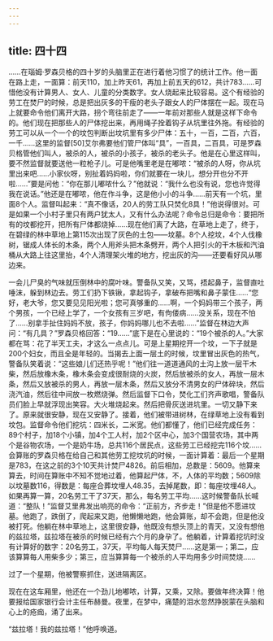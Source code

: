 ```yaml
---
---
---
```

title: 四十四
---



……在瑙姆·罗森贝格的四十岁的头脑里正在进行着他习惯了的统计工作。他一面在路上走，一面算：前天110，加上昨天61，再加上前五天的612，共计783……可惜他没有计算男人、女人、儿童的分类数字。女人烧起来比较容易。这个有经验的劳工在焚尸的时候，总是把出灰多的干瘦的老头子跟女人的尸体摆在一起。现在马上就要命令他们离开大路，拐个弯往前走了——一年前对那些人就是这样下命令的。他们现在把那些人的尸体挖出来，再用绳子拴着钩子从坑里往外拖。有经验的劳工可以从一个一个的坟包判断出坟坑里有多少尸体：五十，一百，二百，六百，一千……这里的监督[50]艾尔弗要他们管尸体叫“具”，一百具，二百具，可是罗森贝格管他们叫人，被杀的人，被杀的小孩子，被杀的老头子。他是在心里这样叫，要不然监督就要送他一粒枪子儿。可是他嘴里老是在嘟哝：“被杀的人呀，你从坑里出来吧……小家伙呀，别扯着妈妈啦，你们就要在一块儿，想分开也分不开啦……”要是问他：“你在那儿嘟哝什么？”他就说：“我什么也没有说，您也许觉得我在说话。”他还是在嘟哝，他在作斗争，这是他小小的斗争……前天有一个坑，里面8个人。监督叫起来：“真不像话，20人的劳工队只焚化8具！”他说得很对。可是如果一个小村子里只有两户犹太人，又有什么办法呢？命令总归是命令：要把所有的坟都挖开，把所有尸体都烧掉……现在他们离了大路，在草地上走了，终于，在碧绿的林中草地上第115次出现了灰色的土包——坟墓。8个人挖坟，4个人伐橡树，锯成人体长的木条，两个人用斧头把木条劈开，两个人把引火的干木板和汽油桶从大路上往这里抬，4个人清理架火堆的地方，挖出灰的沟——还要看好风从哪边来。

一会儿尸臭的气味就压倒林中的腐叶味。警备队又笑，又骂，捂起鼻子，监督直吐唾沫，躲到林边去。劳工们扔下铁锹，拿起钩子，拿破布把嘴和鼻子蒙住……“您好，老大爷，您又要见见阳光啦；您可真够重的……啊，一个妈妈带三个孩子，两个男孩，一个已经上学了，一个女孩有三岁吧，有佝偻病……没关系，现在不怕了……别拿手扯住妈妈不放，孩子，你妈妈哪儿也不去啦……”监督在林边大声问：“有几具？”罗森贝格回答：“19……”底下是在心里说的：“19个被杀的人。”大家都在骂：花了半天工夫，才这么一点点儿。可是上星期挖开一个坟，一下子就是200个妇女，而且全是年轻的。当揭去上面一层土的时候，坟里冒出灰色的热气，警备队笑着说：“这些娘儿们还热乎呢！”他们往一道道通风的土沟上放一层干木柴，然后放橡木条，橡木条会变成很耐烧的火炭，然后放被杀的女人，再放一层木条，然后又放被杀的男人，再放一层木条，然后又放分不清男女的尸体碎块，然后浇汽油，然后往中间放一枚燃烧弹。然后监督下口令，焚化工们齐声歌唱，警备队员们脸上早就浮现出笑容。大火堆烧起来。然后把骨灰送进坑里。一切又静下来了。原来就很安静，现在又安静了。接着，他们被带进树林，在绿草地上没有看到坟包。监督命令他们挖坑：四米长，二米宽。他们都懂了，他们已经完成任务：89个村子，加18个小镇，加4个工人村，加2个区中心，加3个国营农场，其中两个是谷物农场，一个是奶牛场，总共116个居民点，这些劳工已经挖完116个坟……会算账的罗森贝格在给自己和其他劳工挖坟坑的时候，一面计算着：最后一个星期是783，在这之前的3个10天共计焚尸4826。前后相加，总数是：5609。他算来算去，时间在算账中不知不觉地过着，他算起尸体，不，人体的平均数；5609除以坟墓数116，得数是：每座合葬坟埋人48.35，去掉尾数，即：每座坟埋48人。如果再算一算，20名劳工干了37天，那么，每名劳工平均……这时候警备队长喊道：“整队！”监督艾里弗发出响亮的命令：“正前方，齐步走！”但是他不愿进坟墓。他跑了，跌倒了，爬起来又跑，他懒懒地跑，他会算账，却不会跑，但是他没被打死。他躺在林中草地上，这里很安静，他既没有想头顶上的青天，又没有想他的兹拉塔，兹拉塔在被杀的时候已经有六个月的身孕了。他躺着，计算着挖坑时没有计算好的数字：20名劳工，37天，平均每人每天焚尸……这是第一；第二，应该算算每人用柴多少；第三，应当算算每一个被杀的人平均用多少时间焚烧……

过了一个星期，他被警察抓住，送进隔离区。

现在在这车厢里，他还在一个劲儿地嘟哝，计算，又乘，又除。要做年终决算！他要报给国家银行会计主任布赫曼。夜里，在梦中，痛楚的泪水忽然挣脱蒙在头脑和心上的疮痂，涌了出来。

“兹拉塔！我的兹拉塔！”他呼唤道。
